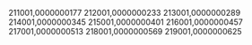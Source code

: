 211001,0000000177
212001,0000000233
213001,0000000289
214001,0000000345
215001,0000000401
216001,0000000457
217001,0000000513
218001,0000000569
219001,0000000625
